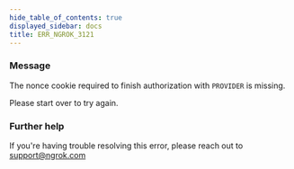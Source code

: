 ```yaml
---
hide_table_of_contents: true
displayed_sidebar: docs
title: ERR_NGROK_3121
---
```


### Message

The nonce cookie required to finish authorization with `PROVIDER` is missing.

Please start over to try again.

### Further help

If you're having trouble resolving this error, please reach out to [support@ngrok.com](mailto:support@ngrok.com?subject=Help%20with%20ERR_NGROK_3121)
